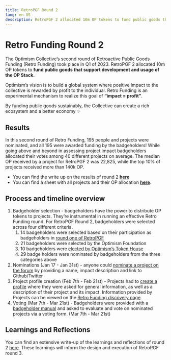 ```yaml
---
title: RetroPGF Round 2
lang: en-US
description: RetroPGF 2 allocated 10m OP tokens to fund public goods that support development and usage of the OP Stack.
---
```


# Retro Funding Round 2

The Optimism Collective’s second round of Retroactive Public Goods Funding (Retro Funding) took place in Q1 of 2023. 
RetroPGF 2 allocated 10m OP tokens to **fund public goods that support development and usage of the OP Stack.** 

Optimism’s vision is to build a global system where positive impact to the collective is rewarded by profit to the individual. 
Retro Funding is an experimental mechanism to realize this goal of **“impact = profit”**.

By funding public goods sustainably, the Collective can create a rich ecosystem and a better economy ✨

## Results
In this second round of Retro Funding, 195 people and projects were nominated, and all 195 were awarded funding by the badgeholders! While going above and beyond in assessing project impact badgeholders allocated their votes among 40 different projects on average. The median OP received by a project for RetroPGF 2 was 22,825, while the top 10% of projects received more than 140k OP.

- You can find the write up on the results of round 2 [**here**](https://optimism.mirror.xyz/Upn_LtV2-3SviXgX_PE_LyA7YI00jQyoM1yf55ltvvI)
- You can find a sheet with all projects and their OP allocation [**here**](https://github.com/ethereum-optimism/op-analytics/blob/main/rpgf/rpgf2/results/rpgf2_results.csv).

## Process and timeline overview
1. Badgeholder selection - badgeholders have the power to distribute OP tokens to projects. They’re instrumental in running an effective Retro Funding round. For RetroPGF Round 2, badgeholders were selected across four different criteria.
   1. 14 badgeholders were selected based on their participation as badgeholders in [round one of RetroPGF](https://vitalik.eth.limo/general/2021/11/16/retro1.html)
   2. 21 badgeholders were selected by the Optimism Foundation
   3. 10 badgeholders were [elected by Optimism’s Token House](https://snapshot.org/#/opcollective.eth/proposal/0x22d4c3ab56832de58c1774d1a0aeb61ba6dde8b16c0f8382f85d8935f3ee1f11)
   4. 29 badge holders were nominated by badgeholders from the three categories above
2. Nominations (Jan 17 - Jan 31st) - anyone could [nominate a project on the forum](https://gov.optimism.io/t/nominations-for-retropgf2/4636) by providing a name, impact description and link to Github/Twitter
3. Project profile creation (Feb 7th - Feb 21st) - Projects had to [create a profile](https://app.optimism.io/retropgf-manager) where they were asked for general information, as well as a description of their project and its impact. Information provided by Projects can be viewed on the [Retro Funding discovery page](https://app.optimism.io/retropgf-discovery).
4. Voting (Mar 7th - Mar 21st) - Badgeholders were provided with a [badgeholder manual](https://www.notion.so/Optimism-RetroPGF-2-Badgeholder-Manual-11ef6cd63c254258a32246289f45925c) and asked to evaluate and vote on nominated projects via a voting form. (Mar 7th - Mar 21st)


## Learnings and Reflections
You can find an extensive write-up of the learnings and reflections of round 2 [here](https://optimism.mirror.xyz/7v1DehEY3dpRcYFhqWrVNc9Qj94H2L976LKlWH1FX-8). These learnings will inform the design and execution of RetroPGF round 3. 


